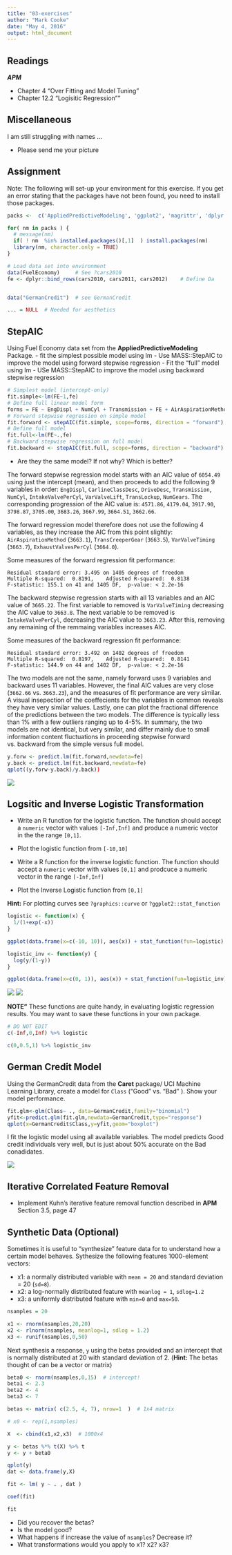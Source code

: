 ```yaml
---
title: "03-exercises"
author: "Mark Cooke"
date: "May 4, 2016"
output: html_document
---
```


## Readings

***APM***

- Chapter 4 "Over Fitting and Model Tuning"
- Chapter 12.2 "Logisitic Regression""


## Miscellaneous

I am still struggling with names ...

- Please send me your picture


## Assignment 

Note: The following will set-up your environment for this exercise. If you get an error stating that the packages have not been found, you need to install those packages.


```r

packs <-  c('AppliedPredictiveModeling', 'ggplot2', 'magrittr', 'dplyr', 'caret','MASS')

for( nm in packs ) { 
  # message(nm)
  if( ! nm  %in% installed.packages()[,1]  ) install.packages(nm)
  library(nm, character.only = TRUE)
}

# Load data set into environment
data(FuelEconomy)     # See ?cars2010
fe <- dplyr::bind_rows(cars2010, cars2011, cars2012)    # Define Da


data("GermanCredit")  # see GermanCredit

... = NULL  # Needed for aesthetics 

```


## StepAIC


Using Fuel Economy data set from the **AppliedPredictiveModeling** Package.
- fit the simplest possible model using lm
- Use MASS::StepAIC to improve the model using forward stepwise regression
- Fit the "full" model using lm
- USe MASS::StepAIC to improve the model using backward stepwise regression 

```r
# Simplest model (intercept-only)
fit.simple<-lm(FE~1,fe)
# Define full linear model form
forms = FE ~ EngDispl + NumCyl + Transmission + FE + AirAspirationMethod + NumGears + TransLockup + TransCreeperGear + DriveDesc + IntakeValvePerCyl + ExhaustValvesPerCyl + CarlineClassDesc + VarValveTiming + VarValveLift
# Forward stepwise regression on simple model
fit.forward <- stepAIC(fit.simple, scope=forms, direction = "forward")
# Define full model
fit.full<-lm(FE~.,fe)
# Backward stepwise regression on full model
fit.backward <- stepAIC(fit.full, scope=forms, direction = "backward")
```

- Are they the same model? If not why?  Which is better?

The forward stepwise regression model starts with an AIC value of `6054.49` using just the intercept (mean), and then proceeds to add the following 9 variables in order: `EngDispl`, `CarlineClassDesc`, `DriveDesc`, `Transmission`, `NumCyl`, `IntakeValvePerCyl`, `VarValveLift`, `TransLockup`, `NumGears`.  The corresponding progression of the AIC value is: `4571.86`, `4179.04`, `3917.90`, `3798.87`, `3705.00`, `3683.26`, `3667.99`, `3664.51`, `3662.66`.

The forward regression model therefore does not use the following 4 variables, as they increase the AIC from this point slightly: `AirAspirationMethod` (`3663.1`), `TransCreeperGear` (`3663.5`), `VarValveTiming` (`3663.7`), `ExhaustValvesPerCyl` (`3664.0`).

Some measures of the forward regression fit performance:
```
Residual standard error: 3.495 on 1405 degrees of freedom
Multiple R-squared:  0.8191,	Adjusted R-squared:  0.8138 
F-statistic: 155.1 on 41 and 1405 DF,  p-value: < 2.2e-16
```

The backward stepwise regression starts with all 13 variables and an AIC value of `3665.22`.  The first variable to removed is `VarValveTiming` decreasing the AIC value to `3663.8`.  The next variable to be removed is `IntakeValvePerCyl`, decreasing the AIC value to `3663.23`. After this, removing any remaining of the remmaing variables increases AIC.

Some measures of the backward regression fit performance:
```
Residual standard error: 3.492 on 1402 degrees of freedom
Multiple R-squared:  0.8197,	Adjusted R-squared:  0.8141 
F-statistic: 144.9 on 44 and 1402 DF,  p-value: < 2.2e-16
```

The two models are not the same, namely forward uses 9 variables and backward uses 11 variables.  However, the final AIC values are very close (`3662.66` vs. `3663.23`), and the measures of fit performance are very similar.  A visual insepection of the coeffecients for the variables in common reveals they have very similar values.  Lastly, one can plot the fractional difference of the predictions between the two models.  The difference is typically less than 1% with a few outliers ranging up to 4-5%.  In summary, the two models are not identical, but very similar, and differ mainly due to small information content fluctuations in proceeding stepwise forward vs. backward from the simple versus full model.

```r
y.forw <- predict.lm(fit.forward,newdata=fe)
y.back <- predict.lm(fit.backward,newdata=fe)
qplot((y.forw-y.back)/y.back))
```

![](pred_frac_forwVback.png)

## Logsitic and Inverse Logistic Transformation 

- Write an R function for the logistic function. The function should accept a `numeric` vector with values `[-Inf,Inf]` and produce a numeric vector in the the range `[0,1]`.

- Plot the logistic function from  `[-10,10]`

- Write a R function for the inverse logistic function. The function should accept a `numeric` vector with values `[0,1]` and prodcuce a numeric vector in the range `[-Inf,Inf]`

- Plot the Inverse Logistic function from `[0,1]`


**Hint:** For plotting curves see `?graphics::curve` or `?ggplot2::stat_function`


```r

logistic <- function(x) { 
  1/(1+exp(-x))
}

ggplot(data.frame(x=c(-10, 10)), aes(x)) + stat_function(fun=logistic)

logistic_inv <- function(y) { 
  log(y/(1-y))
}

ggplot(data.frame(x=c(0, 1)), aes(x)) + stat_function(fun=logistic_inv)


```

![](logistic.png)
![](logistic_inv.png)

**NOTE"** These functions are quite handy, in evaluating logistic regression results. You may want to save these functions in your own package.  

```r
# DO NOT EDIT
c(-Inf,0,Inf) %>% logistic

c(0,0.5,1) %>% logistic_inv

```


## German Credit Model

Using the GermanCredit data from the **Caret** package/ UCI Machine Learning Library, create a model for `Class` ("Good" vs. "Bad" ). Show your model performance.  

```r
fit.glm<-glm(Class~ ., data=GermanCredit,family="binomial")
yfit<-predict.glm(fit.glm,newdata=GermanCredit,type="response")
qplot(x=GermanCredit$Class,y=yfit,geom="boxplot")
```

I fit the logistic model using all available variables.  The model predicts Good credit individuals very well, but is just about 50% accurate on the Bad conadidates.

![](credit.png)


## Iterative Correlated Feature Removal 

- Implement Kuhn's iterative feature removal function described in **APM** Section 3.5, page 47



## Synthetic Data (Optional)

Sometimes it is useful to "synthesize" feature data for to understand how a certain model behaves. 
Sythesize the following features 1000-element vectors: 

- x1: a normally distributed variable with `mean = 20` and standard deviation = 20 (`sd=8`).
- x2: a log-normally distributed feature with `meanlog = 1`, `sdlog=1.2`
- x3: a uniformly distributed feature with `min=0` and `max=50`. 

```r
nsamples = 20

x1 <- rnorm(nsamples,20,20)  
x2 <- rlnorm(nsamples, meanlog=1, sdlog = 1.2)
x3 <- runif(nsamples,0,50)

```

Next synthesis a response, `y` using the betas provided and an intercept that is normally distributed at 20 with standard deviation of 2. (**Hint:**  The betas thought of can be a vector or matrix)



```r

beta0 <- rnorm(nsamples,0,15)  # intercept!
beta1 <- 2.3
beta2 <- 4
beta3 <- 7

betas <- matrix( c(2.5, 4, 7), nrow=1  )  # 1x4 matrix

# x0 <- rep(1,nsamples) 

X  <- cbind(x1,x2,x3)  # 1000x4

y <- betas %*% t(X) %>% t
y <- y + beta0

qplot(y)
dat <- data.frame(y,X)

fit <- lm( y ~ . , dat )

coef(fit)

fit
```

- Did you recover the betas? 
- Is the model good?
- What happens if increase the value of `nsamples`? Decrease it?
- What transformations would you apply to x1? x2? x3? 
